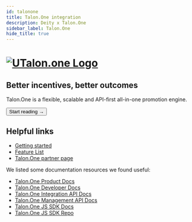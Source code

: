 ```yaml
---
id: talonone
title: Talon.One integration
description: Deity x Talon.One
sidebar_label: Talon.One
hide_title: true
---
```



<h1>
  <a
    href="https://talon.one/"
    rel="noreferrer noopener"
    target="_blank"
    aria-label="visit the Talon.one site"
    className="invert"
  >
    <img src="/img/docs/platform/talonone-logo.svg" alt="UTalon.one Logo" className="height80 pb10" />
  </a>
</h1>

<h2>Better incentives, better outcomes</h2>

Talon.One is a flexible, scalable and API-first all-in-one promotion engine.

<Button variant="contained" size="medium" href="/integrations/talonone/getting-started">
  Start reading →
</Button>
<div className="mb60"></div>

## Helpful links

- [Getting started](/docs/integrations/talonone/getting-started)
- [Feature List](/docs/integrations/talonone/features)
- [Talon.One partner page](https://www.talon.one/technology-partners/deity)

We listed some documentation resources we found useful:

- [Talon.One Product Docs](https://docs.talon.one/docs/product/understanding-talonone/)
- [Talon.One Developer Docs](https://docs.talon.one/docs/dev/getting-started/overview/)
- [Talon.One Integration API Docs](https://docs.talon.one/integration-api/)
- [Talon.One Management API Docs](https://docs.talon.one/management-api/)
- [Talon.One JS SDK Docs](https://docs.talon.one/docs/dev/sdks/overview/)
- [Talon.One JS SDK Repo](https://github.com/talon-one/talon_one.js)
